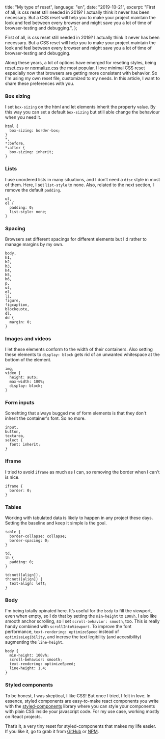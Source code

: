   title: "My type of reset",
  language: "en",
  date: "2019-10-21",
  excerpt:
    "First of all, is css reset still needed in 2019? I actually think it never has been necessary. But a CSS reset will help you to make your project maintain the look and feel between every browser and might save you a lot of time of browser-testing and debugging.",
};

First of all, is css reset still needed in 2019? I actually think it never has been necessary. But a CSS reset will help you to make your project maintain the look and feel between every browser and might save you a lot of time of browser-testing and debugging.

Along these years, a lot of options have emerged for reseting styles, being [reset.css][] or
[normalize.css][] the most popular. I love minimal CSS reset especially now that browsers are
getting more consistent with behavior. So I'm using my own reset file, customized to my needs.
In this article, I want to share these preferences with you.

### Box sizing

I set `box-sizing` on the html and let elements inherit the property value. By this way you can set a default `box-sizing` but still able change the behaviour when you need it.

```
html {
  box-sizing: border-box;
}
*,
*:before,
*:after {
  box-sizing: inherit;
}
```

### Lists

I use unordered lists in many situations, and I don’t need a `disc` style in most of them. Here, I set `list-style` to none. Also, related to the next section, I remove the default `padding`.

```
ul,
ol {
  padding: 0;
  list-style: none;
}
```

### Spacing

Browsers set different spacings for different elements but I'd rather to manage margins by my own.

```
body,
h1,
h2,
h3,
h4,
h5,
h6,
p,
ul,
ol,
li,
figure,
figcaption,
blockquote,
dl,
dd {
  margin: 0;
}
```

### Images and videos

I let these elements conform to the width of their containers. Also setting these elements to `display: block` gets rid of an unwanted whitespace at the bottom of the element.

```
img,
video {
  height: auto;
  max-width: 100%;
  display: block;
}
```

### Form inputs

Somehting that always bugged me of form elements is that they don't inherit the container's font. So
no more.

```
input,
button,
textarea,
select {
  font: inherit;
}
```

### Iframe

I tried to avoid `iframe` as much as I can, so removing the border when I can't is nice.

```
iframe {
  border: 0;
}
```

### Tables

Working with tabulated data is likely to happen in any project these days. Setting the baseline and
keep it simple is the goal.

```
table {
  border-collapse: collapse;
  border-spacing: 0;
}

td,
th {
  padding: 0;
}

td:not([align]),
th:not([align]) {
  text-align: left;
}
```

### Body

I'm being totally opinated here. It’s useful for the `body` to fill the viewport, even when empty, so I do
that by setting the `min-height` to `100vh`. I also like smooth anchor scrolling, so I set
`scroll-behavior: smooth`, too. This is really handy combined with `scrollIntoViewport`. To improve
the font performance, `text-rendering: optimizeSpeed` instead of `optimizeLegibility`, and increse
the text legibility (and accesibility) augmenting the `line-height`.

```
body {
  min-height: 100vh;
  scroll-behavior: smooth;
  text-rendering: optimizeSpeed;
  line-height: 1.4;
}
```

### Styled components

To be honest, I was skeptical, I like CSS! But once I tried, I felt in love. In essence, styled components are easy-to-make react components you write with the [styled-components][] library where you can style your components with plain CSS inside your javascript code. For my use case, working mostly on React projects.

That’s it, a very tiny reset for styled-components that makes my life easier. If you like it, go to grab it from [GitHub][styled-reset] or [NPM][styled-reset-npm].

[reset.css]: https://meyerweb.com/eric/tools/css/reset/
[normalize.css]: https://necolas.github.io/normalize.css/
[styled-components]: http://styled-components.com/
[styled-reset]: https://github.com/nobuti/styled-reset
[styled-reset-npm]: https://www.npmjs.com/package/@nobuti/styled-reset
